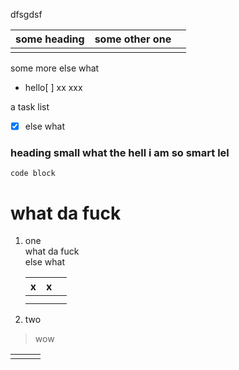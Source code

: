dfsgdsf

| some heading | some other one |     |
| ------------ | -------------- | --- |
|              |                |     |

some more else what

- hello\[ \] xx xxx

a task list

- [x] else what

### heading small what the hell i am so smart lel

```
code block
```

# what da fuck

1. one\
   what da fuck\
   else what

   | x   | x   |     |
   | --- | --- | --- |
   |     |     |     |
   |     |     |     |
2. two

> wow

|     |     |     |
| --- | --- | --- |
|     |     |     |
